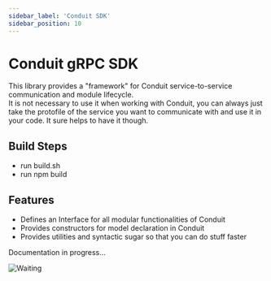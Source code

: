 ```yaml
---
sidebar_label: 'Conduit SDK'
sidebar_position: 10
---
```


# Conduit gRPC SDK

This library provides a "framework" for Conduit service-to-service communication and module lifecycle.<br />
It is not necessary to use it when working with Conduit, you can always just take the protofile of the service
you want to communicate with and use it in your code. It sure helps to have it though.

## Build Steps

- run build.sh
- run npm build

## Features

- Defines an Interface for all modular functionalities of Conduit
- Provides constructors for model declaration in Conduit
- Provides utilities and syntactic sugar so that you can do stuff faster

Documentation in progress...

![Waiting](/img/memes/stand_by.png)
